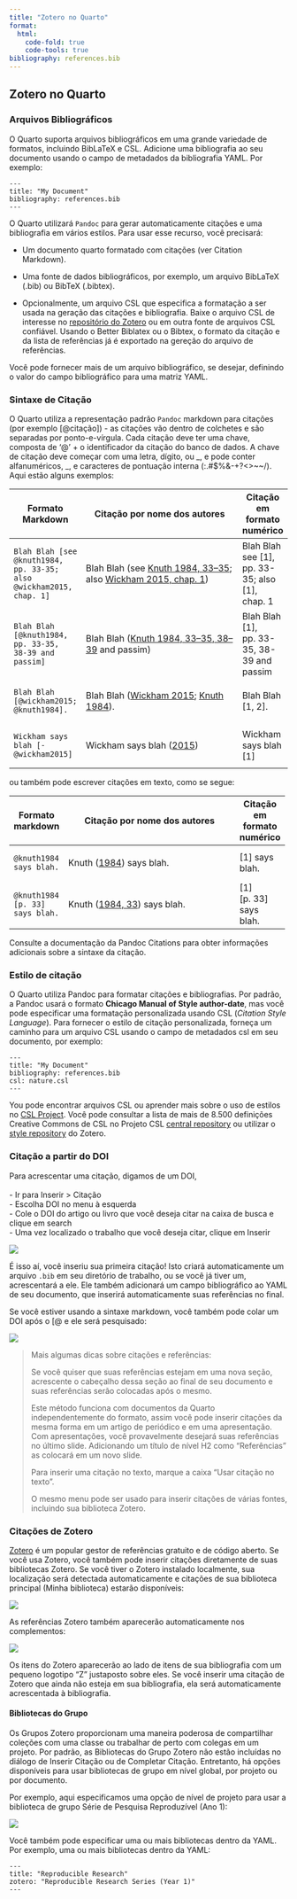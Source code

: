 ```yaml
---
title: "Zotero no Quarto"
format:
  html:
    code-fold: true
    code-tools: true
bibliography: references.bib
---
```


## Zotero no Quarto

### Arquivos Bibliográficos

O Quarto suporta arquivos bibliográficos em uma grande variedade de formatos, incluindo BibLaTeX e CSL. Adicione uma bibliografia ao seu documento usando o campo de metadados da bibliografia YAML. Por exemplo:

```         
---
title: "My Document"
bibliography: references.bib
---
```

O Quarto utilizará `Pandoc` para gerar automaticamente citações e uma bibliografia em vários estilos. Para usar esse recurso, você precisará:

-   Um documento quarto formatado com citações (ver Citation Markdown).

-   Uma fonte de dados bibliográficos, por exemplo, um arquivo BibLaTeX (.bib) ou BibTeX (.bibtex).

-   Opcionalmente, um arquivo CSL que especifica a formatação a ser usada na geração das citações e bibliografia. Baixe o arquivo CSL de interesse no [repositório do Zotero](https://www.zotero.org/styles) ou em outra fonte de arquivos CSL confiável. Usando o Better Biblatex ou o Bibtex, o formato da citação e da lista de referências já é exportado na gereção do arquivo de referências.

Você pode fornecer mais de um arquivo bibliográfico, se desejar, definindo o valor do campo bibliográfico para uma matriz YAML.

### Sintaxe de Citação

O Quarto utiliza a representação padrão `Pandoc` markdown para citações (por exemplo \[\@citação\]) - as citações vão dentro de colchetes e são separadas por ponto-e-vírgula. Cada citação deve ter uma chave, composta de '\@' + o identificador da citação do banco de dados. A chave de citação deve começar com uma letra, dígito, ou \_, e pode conter alfanuméricos, \_, e caracteres de pontuação interna (:.#\$%&-+?\<\>\~\~/). Aqui estão alguns exemplos:

+---------------------------------------+----------------------------------------------------------------------------------------------------------------------------------------------------------------------------------------------------------------------------------+-----------------------------------------------------+
| Formato Markdown                      | Citação por nome dos autores                                                                                                                                                                                                     | Citação em formato numérico                         |
+=======================================+==================================================================================================================================================================================================================================+=====================================================+
| ```                                   | Blah Blah (see [Knuth 1984, 33--35](https://quarto.org/docs/authoring/footnotes-and-citations.html#ref-knuth1984); also [Wickham 2015, chap. 1](https://quarto.org/docs/authoring/footnotes-and-citations.html#ref-wickham2015)) | Blah Blah see \[1\], pp. 33-35; also \[1\], chap. 1 |
| Blah Blah [see @knuth1984, pp. 33-35; |                                                                                                                                                                                                                                  |                                                     |
| also @wickham2015, chap. 1]           |                                                                                                                                                                                                                                  |                                                     |
| ```                                   |                                                                                                                                                                                                                                  |                                                     |
+---------------------------------------+----------------------------------------------------------------------------------------------------------------------------------------------------------------------------------------------------------------------------------+-----------------------------------------------------+
| ```                                   | Blah Blah ([Knuth 1984, 33--35, 38--39](https://quarto.org/docs/authoring/footnotes-and-citations.html#ref-knuth1984) and passim)                                                                                                | Blah Blah \[1\], pp. 33-35, 38-39 and passim        |
| Blah Blah [@knuth1984, pp. 33-35,     |                                                                                                                                                                                                                                  |                                                     |
| 38-39 and passim]                     |                                                                                                                                                                                                                                  |                                                     |
| ```                                   |                                                                                                                                                                                                                                  |                                                     |
+---------------------------------------+----------------------------------------------------------------------------------------------------------------------------------------------------------------------------------------------------------------------------------+-----------------------------------------------------+
| ```                                   | Blah Blah ([Wickham 2015](https://quarto.org/docs/authoring/footnotes-and-citations.html#ref-wickham2015); [Knuth 1984](https://quarto.org/docs/authoring/footnotes-and-citations.html#ref-knuth1984)).                          | Blah Blah \[1, 2\].                                 |
| Blah Blah [@wickham2015; @knuth1984]. |                                                                                                                                                                                                                                  |                                                     |
| ```                                   |                                                                                                                                                                                                                                  |                                                     |
+---------------------------------------+----------------------------------------------------------------------------------------------------------------------------------------------------------------------------------------------------------------------------------+-----------------------------------------------------+
| ```                                   | Wickham says blah ([2015](https://quarto.org/docs/authoring/footnotes-and-citations.html#ref-wickham2015))                                                                                                                       | Wickham says blah \[1\]                             |
| Wickham says blah [-@wickham2015]     |                                                                                                                                                                                                                                  |                                                     |
| ```                                   |                                                                                                                                                                                                                                  |                                                     |
+---------------------------------------+----------------------------------------------------------------------------------------------------------------------------------------------------------------------------------------------------------------------------------+-----------------------------------------------------+

ou também pode escrever citações em texto, como se segue:

+-------------------------------+-------------------------------------------------------------------------------------------------------------+-----------------------------+
| Formato markdown              | Citação por nome dos autores                                                                                | Citação em formato numérico |
+===============================+=============================================================================================================+=============================+
| ```                           | Knuth ([1984](https://quarto.org/docs/authoring/footnotes-and-citations.html#ref-knuth1984)) says blah.     | \[1\] says blah.            |
| @knuth1984 says blah.         |                                                                                                             |                             |
| ```                           |                                                                                                             |                             |
+-------------------------------+-------------------------------------------------------------------------------------------------------------+-----------------------------+
| ```                           | Knuth ([1984, 33](https://quarto.org/docs/authoring/footnotes-and-citations.html#ref-knuth1984)) says blah. | \[1\] \[p. 33\] says blah.  |
| @knuth1984 [p. 33] says blah. |                                                                                                             |                             |
| ```                           |                                                                                                             |                             |
+-------------------------------+-------------------------------------------------------------------------------------------------------------+-----------------------------+

Consulte a documentação da Pandoc Citations para obter informações adicionais sobre a sintaxe da citação.

### Estilo de citação

O Quarto utiliza Pandoc para formatar citações e bibliografias. Por padrão, a Pandoc usará o formato **Chicago Manual of Style author-date**, mas você pode especificar uma formatação personalizada usando CSL (*Citation Style Language*). Para fornecer o estilo de citação personalizada, forneça um caminho para um arquivo CSL usando o campo de metadados csl em seu documento, por exemplo:

```         
---
title: "My Document"
bibliography: references.bib
csl: nature.csl
---
```

You pode encontrar arquivos CSL ou aprender mais sobre o uso de estilos no [CSL Project](https://github.com/citation-style-language/styles). Você pode consultar a lista de mais de 8.500 definições Creative Commons de CSL no Projeto CSL [central repository](https://github.com/citation-style-language/styles) ou utilizar o [style repository](https://www.zotero.org/styles) do Zotero.

### Citação a partir do DOI

Para acrescentar uma citação, digamos de um DOI,\
\
- Ir para Inserir \> Citação\
- Escolha DOI no menu à esquerda\
- Cole o DOI do artigo ou livro que você deseja citar na caixa de busca e clique em search\
- Uma vez localizado o trabalho que você deseja citar, clique em Inserir

![](https://quarto.org/docs/visual-editor/images/visual-editing-citation-insert-doi.png)\

É isso aí, você inseriu sua primeira citação! Isto criará automaticamente um arquivo `.bib` em seu diretório de trabalho, ou se você já tiver um, acrescentará a ele. Ele também adicionará um campo bibliográfico ao YAML de seu documento, que inserirá automaticamente suas referências no final.

Se você estiver usando a sintaxe markdown, você também pode colar um DOI após o \[\@ e ele será pesquisado:

![](https://quarto.org/docs/visual-editor/images/visual-editing-citations-doi.png)

> Mais algumas dicas sobre citações e referências:
>
> Se você quiser que suas referências estejam em uma nova seção, acrescente o cabeçalho dessa seção ao final de seu documento e suas referências serão colocadas após o mesmo.
>
> Este método funciona com documentos da Quarto independentemente do formato, assim você pode inserir citações da mesma forma em um artigo de periódico e em uma apresentação. Com apresentações, você provavelmente desejará suas referências no último slide. Adicionando um título de nível H2 como "Referências" as colocará em um novo slide.
>
> Para inserir uma citação no texto, marque a caixa "Usar citação no texto".
>
> O mesmo menu pode ser usado para inserir citações de várias fontes, incluindo sua biblioteca Zotero.

### Citações de Zotero

[Zotero](https://zotero.org/) é um popular gestor de referências gratuito e de código aberto. Se você usa Zotero, você também pode inserir citações diretamente de suas bibliotecas Zotero. Se você tiver o Zotero instalado localmente, sua localização será detectada automaticamente e citações de sua biblioteca principal (Minha biblioteca) estarão disponíveis:

![](https://quarto.org/docs/visual-editor/images/visual-editing-citations-zotero-browse.png)

As referências Zotero também aparecerão automaticamente nos complementos:

![](images/paste-F7B222B3.png)

Os itens do Zotero aparecerão ao lado de itens de sua bibliografia com um pequeno logotipo "Z" justaposto sobre eles. Se você inserir uma citação de Zotero que ainda não esteja em sua bibliografia, ela será automaticamente acrescentada à bibliografia.

#### Bibliotecas do Grupo

Os Grupos Zotero proporcionam uma maneira poderosa de compartilhar coleções com uma classe ou trabalhar de perto com colegas em um projeto. Por padrão, as Bibliotecas do Grupo Zotero não estão incluídas no diálogo de Inserir Citação ou de Completar Citação. Entretanto, há opções disponíveis para usar bibliotecas de grupo em nível global, por projeto ou por documento.

Por exemplo, aqui especificamos uma opção de nível de projeto para usar a biblioteca de grupo Série de Pesquisa Reproduzível (Ano 1):

![](images/paste-F2910613.png)

Você também pode especificar uma ou mais bibliotecas dentro da YAML. Por exemplo, uma ou mais bibliotecas dentro da YAML:

```         
---
title: "Reproducible Research"
zotero: "Reproducible Research Series (Year 1)"
---
```

\
